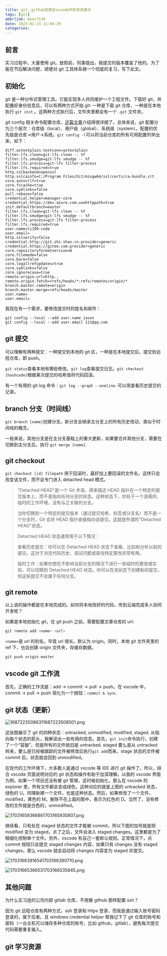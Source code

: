 ```yaml
---
title: git、github及其在vscode中的状态表示
tags: [git]
abbrlink: 6eec7139
date: 2023-01-23 11:04:29
categories:
---
```



## 前言

实习过程中，大量使用 git。放假前，同事提出，我提交的版本覆盖了他的。为了能在节后解决问题，顺便对 git 工具体系做一个彻底的复习，写下此文。

## 初始化

git 是一种分布式管理工具。它能实现多人共同维护一个工程文件。下载好 git，并配置好身份信息后，可以有两种方式开始 git: 一种是下载 git 仓库，一种是在本地执行 `git init` 。这两种方式执行后，文件夹里都会有一个 `.git` 文件夹。

git config 相关命令配置仓库，[这篇文章](https://zhuanlan.zhihu.com/p/76467410#:~:text=%E4%B8%80%E3%80%81%20git%20config%E7%AE%80%E4%BB%8B%201%201.%E4%BB%93%E5%BA%93%E7%BA%A7%E9%85%8D%E7%BD%AE%E6%96%87%E4%BB%B6%EF%BC%9A%20%E6%96%B9%E6%B3%951%EF%BC%9A%E6%89%BE%E5%88%B0%E8%AF%A5%E6%96%87%E4%BB%B6%EF%BC%8C%E7%9B%B4%E6%8E%A5%E6%89%93%E5%BC%80%EF%BC%9A%20%E8%AF%A5%E6%96%87%E4%BB%B6%E4%BD%8D%E4%BA%8E%E5%BD%93%E5%89%8D%E4%BB%93%E5%BA%93%E4%B8%8B%EF%BC%8C%E8%B7%AF%E5%BE%84.git%2F%EF%BC%8C%E6%96%87%E4%BB%B6%E5%90%8D%E4%B8%BAconfig%20%E8%BF%99%E4%B8%AA%E9%85%8D%E7%BD%AE%E4%B8%AD%E7%9A%84%E8%AE%BE%E7%BD%AE%E5%8F%AA%E5%AF%B9%E5%BD%93%E5%89%8D%E6%89%80%E5%9C%A8%E4%BB%93%E5%BA%93%EF%BC%88H%3A%5CMyGit%E7%9B%AE%E5%BD%95%E4%B8%8B%E7%9A%84test%E4%BB%93%E5%BA%93%EF%BC%89%E6%9C%89%E6%95%88%EF%BC%8C%E4%BB%93%E5%BA%93%E7%BA%A7%E9%85%8D%E7%BD%AE%E6%96%87%E4%BB%B6%E5%86%85%E5%AE%B9%E5%A6%82%E4%B8%8B%EF%BC%9A,%E6%96%B9%E6%B3%951%EF%BC%9A%20%E6%9C%AC%E5%9C%B0git%E7%9A%84%E5%AE%89%E8%A3%85%E7%9B%AE%E5%BD%95%E4%B8%8B%EF%BC%8C%E4%BB%A5%E6%88%91%E7%9A%84git%E5%AE%89%E8%A3%85%E8%B7%AF%E5%BE%84%E4%B8%BA%E4%BE%8B%EF%BC%9AF%3A%5Csoftware%5CGit%5Cmingw64%5Cetc%EF%BC%8C%E6%96%87%E4%BB%B6%E5%90%8D%E4%B8%BA%EF%BC%9Agitconfig%EF%BC%8C%E5%86%85%E5%AE%B9%E5%A6%82%E4%B8%8B%EF%BC%9A%20%E6%96%B9%E6%B3%952%EF%BC%9A%20%E9%80%9A%E8%BF%87%E5%91%BD%E4%BB%A4%E6%9F%A5%E7%9C%8B%E7%B3%BB%E7%BB%9F%E9%85%8D%E7%BD%AE%EF%BC%9Agit%20config%20--system%20-l%20)介绍得很详细了。总体来说，git 配置分为三个层次：仓库级（local）、用户级（global）、系统级（system）。配置的优先级是仓库->用户->系统。`git config -l`可以将当前仓库的所有可用配置列举出来，如下：

```plaintext
diff.astextplain.textconv=astextplain
filter.lfs.clean=git-lfs clean -- %f
filter.lfs.smudge=git-lfs smudge -- %f
filter.lfs.process=git-lfs filter-process
filter.lfs.required=true
http.sslbackend=openssl
http.sslcainfo=C:/Program Files/Git/mingw64/ssl/certs/ca-bundle.crt
core.autocrlf=true
core.fscache=true
core.symlinks=false
pull.rebase=false
credential.helper=manager-core
credential.https://dev.azure.com.usehttppath=true
init.defaultbranch=master
filter.lfs.clean=git-lfs clean -- %f
filter.lfs.smudge=git-lfs smudge -- %f
filter.lfs.process=git-lfs filter-process
filter.lfs.required=true
user.name=li199-code
user.email=
http.sslverify=false
credential.http://git.zhi-shan.cn.provider=generic
credential.https://gitee.com.provider=generic
core.repositoryformatversion=0
core.filemode=false
core.bare=false
core.logallrefupdates=true
core.symlinks=false
core.ignorecase=true
remote.origin.url=http..
remote.origin.fetch=+refs/heads/*:refs/remotes/origin/*
branch.master.remote=origin
branch.master.merge=refs/heads/master
user.name=
user.email=
```

我现在有一个需求，要修改提交时的姓名和邮件：

```git
git config --local --add user.name jason
git config --local --add user.email 111@qq.com
```

## git 提交

可以理解有两种提交：一种提交到本地的 git 区，一种是在本地提交后，提交到远程仓库，即 push。

`git status`查看本地有哪些修改。`git log`查看提交日志。`git checkout [hashcode]`根据某次提交的哈希值将代码回滚。

有一个有用的 git log 命令：`git log --graph --oneline`. 可以用查看历史提交的记录。

## branch 分支（时间线）

`git branch [name]`创建分支。新分支会继承主分支上的所有历史改动，类似于时间线的概念。

一般来说，其他分支是在主分支基础上的重大更新，如果要合并其他分支，需要在切换到主分支后，执行 `git merge [name]`.

## git checkout

`git checkout [id] filepath` 用于回滚时，最好加上要回滚的文件名，这样只会改变该文件，而不会专门进入 detached head 模式。

> "Detached HEAD"是一个 Git 术语，用来描述 HEAD 指针在一个特定的提交版本上，而不是指向任何分支的状态。这种状态下，你处于一个游离的、临时的工作环境，没有与之关联的分支。
>
> 当你切换到一个特定的提交版本（通过提交哈希、标签或分支名）而不是一个分支时，Git 会将 HEAD 指针直接指向该提交。这就是所谓的"Detached HEAD"状态。
>
> Detached HEAD 状态通常用于以下情况：
>
> 查看历史提交：你可以在 Detached HEAD 状态下查看、比较和分析以前的提交。这对于浏览代码历史、调试问题或查找特定更改非常有用。
>
> 临时工作：如果你想在不影响当前分支的情况下进行一些临时的更改或实验，可以切换到 Detached HEAD 状态。你可以在该状态下创建新的提交，但这些提交不会属于任何分支。

## git remote

以上说的操作都是在本地完成的。如何将本地改好的代码，传到云端完成多人协同开发呢？

如果是本地初始化 git，在 git push 之前，需要配置文章仓库的 url:

```powershell
git remote add <name> <url>
```

`<name>`是 url 的别名，毕竟 url 很长。默认为 origin。同时，本地 git 文件夹里的 ref 下，也会创建 origin 文件夹，存缓存数据。

```powershell
git push origin master
```

## vscode git 工作流

首先，正确的工作流是：add -> commit -> pull -> push。在 vscode 中，commit -> pull -> push 简化为一个按钮：`commit & sync`.

## git 状态（更新）

![16872235086311687223508501.png](https://cdn.jsdelivr.net/gh/li199-code/blog-imgs@main/16872235086311687223508501.png)

这张图展示了 git 的四种状态：untracked, unmodified, modified, staged. 从指向每个状态的箭头，我解读出一些有用的信息。首先，`git init`命令执行，创建了一个“容器”，但是所有的文件依旧是 untracked. staged 要么是从 untracked 转来，要么是已经被跟踪的文件被修改后执行`git add`而来。stage 状态的文件被 commit 后，状态就会回到 unmodified。

在现代的工作环境下，大多数人是通过 vscode 等 IDE 进行 git 操作了。所以，结合 vscode 页面说明对应的 git 状态和操作有助于加深理解。以我的 vscode 界面为例。如果一个项目还没有被 git 管理，这时候初始化，那么在 vscode 的 explorer 里，所有文件都会变成绿色，这种对应的就是上图的 untracked 状态，绿色的 U。同理新建一个文件，也是这种状态。然后，如果修改了一个文件，modified，黄色的 M。删除不在上面的图中，表示为红色的 D。当然了，没有修改的文件就是白色的，unmodified。

![17031659366861703165935807.png](https://cdn.jsdelivr.net/gh/li199-code/blog-img-2@main/17031659366861703165935807.png)

继续看，只有处在 staged 状态的文件才能被 commit。所以下图的加号就是把 modified 变为 staged，点了之后，文件会进入 staged changes。这里都是为了精细化控制单个文件。另外，vscode 有自己一套默认规则。正常情况下，点 commit 按钮只会提交 staged changes 内容，如果只有 changes 没有 staged changes，那么 vscode 就会自动将 changes 内容变为 staged 并提交。

![17031663916541703166390710.png](https://cdn.jsdelivr.net/gh/li199-code/blog-img-2@main/17031663916541703166390710.png)

![17031665366531703166535845.png](https://cdn.jsdelivr.net/gh/li199-code/blog-img-2@main/17031665366531703166535845.png)

## 其他问题

为什么实习连的公司内部 gitlab 仓库，不用像 github 那样配置 ssh？

因为 git 远程仓库有两种方式，ssh 登录和 https 登录，而我是通过输入账号密码登录的，属于后者。且 windows credential helper 帮我记下了 git 仓库的账号和密码（一台主机可以储存多种仓库的账号，比如 github，gitlab），避免每次提交代码需要重复输入。

## git 学习资源

<LinkCard
  title="可视化学习"
  description=""
  link="https://learngitbranching.js.org/?locale=zh_CN"
/>
